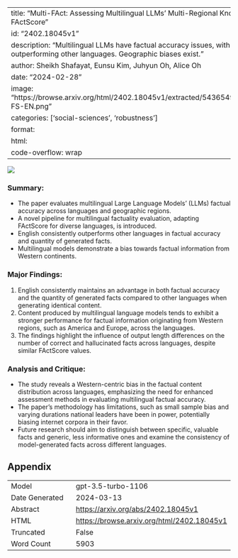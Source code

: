 
---
title: "Multi-FAct: Assessing Multilingual LLMs' Multi-Regional Knowledge using FActScore"
id: "2402.18045v1"
description: "Multilingual LLMs have factual accuracy issues, with English outperforming other languages. Geographic biases exist."
author: Sheikh Shafayat, Eunsu Kim, Juhyun Oh, Alice Oh
date: "2024-02-28"
image: "https://browse.arxiv.org/html/2402.18045v1/extracted/5436549/figures/GPT3.5-FS-EN.png"
categories: ['social-sciences', 'robustness']
format:
  html:
    code-overflow: wrap
---

![](https://browse.arxiv.org/html/2402.18045v1/extracted/5436549/figures/GPT3.5-FS-EN.png)

### Summary:
- The paper evaluates multilingual Large Language Models' (LLMs) factual accuracy across languages and geographic regions.
- A novel pipeline for multilingual factuality evaluation, adapting FActScore for diverse languages, is introduced.
- English consistently outperforms other languages in factual accuracy and quantity of generated facts.
- Multilingual models demonstrate a bias towards factual information from Western continents.

### Major Findings:
1. English consistently maintains an advantage in both factual accuracy and the quantity of generated facts compared to other languages when generating identical content.
2. Content produced by multilingual language models tends to exhibit a stronger performance for factual information originating from Western regions, such as America and Europe, across the languages.
3. The findings highlight the influence of output length differences on the number of correct and hallucinated facts across languages, despite similar FActScore values.

### Analysis and Critique:
- The study reveals a Western-centric bias in the factual content distribution across languages, emphasizing the need for enhanced assessment methods in evaluating multilingual factual accuracy.
- The paper's methodology has limitations, such as small sample bias and varying durations national leaders have been in power, potentially biasing internet corpora in their favor.
- Future research should aim to distinguish between specific, valuable facts and generic, less informative ones and examine the consistency of model-generated facts across different languages.

## Appendix

|          |          |
|----------|----------|
| Model     | gpt-3.5-turbo-1106       |
| Date Generated     | 2024-03-13       |
| Abstract | [https://arxiv.org/abs/2402.18045v1](https://arxiv.org/abs/2402.18045v1)        |
| HTML     | [https://browse.arxiv.org/html/2402.18045v1](https://browse.arxiv.org/html/2402.18045v1)       |
| Truncated       | False       |
| Word Count       | 5903       |
